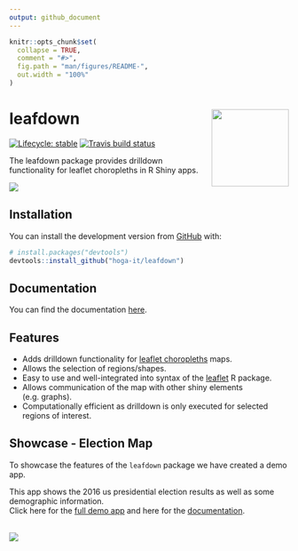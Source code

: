 ```yaml
---
output: github_document
---
```


<!-- README.md is generated from README.Rmd. Please edit that file -->


```r
knitr::opts_chunk$set(
  collapse = TRUE,
  comment = "#>",
  fig.path = "man/figures/README-",
  out.width = "100%"
)
```

# leafdown <a><img src='man/figures/hex-leafdown.png' align="right" height="139" /></a>


<!-- badges: start -->
[![Lifecycle: stable](https://img.shields.io/badge/lifecycle-stable-brightgreen.svg)](https://lifecycle.r-lib.org/articles/stages.html#stable)
[![Travis build status](https://travis-ci.com/hoga-it/leafdown.svg?branch=master)](https://travis-ci.com/hoga-it/leafdown)
<!-- badges: end -->

The leafdown package provides drilldown functionality for leaflet choropleths in R Shiny apps.


<img src='man/figures/select_drilldown.PNG'/>

## Installation

<!--You can install the released version of leafdown from [CRAN](https://CRAN.R-project.org) with:

``` r
install.packages("leafdown")
```-->

You can install the development version from [GitHub](https://github.com/) with:

``` r
# install.packages("devtools")
devtools::install_github("hoga-it/leafdown")
```

## Documentation

You can find the documentation [here](https://hoga-it.github.io/leafdown/index.html).

## Features

- Adds drilldown functionality for [leaflet choropleths](https://rstudio.github.io/leaflet/choropleths.html) maps.
- Allows the selection of regions/shapes.
- Easy to use and well-integrated into syntax of the [leaflet](https://rstudio.github.io/leaflet/) R package. 
- Allows communication of the map with other shiny elements (e.g. graphs).
- Computationally efficient as drilldown is only executed for selected regions of interest.

## Showcase - Election Map
To showcase the features of the `leafdown` package we have created a demo app. <br>

This app shows the 2016 us presidential election results as well as some demographic information.<br>
Click here for the [full demo app](https://pega.shinyapps.io/election16/) and here for the [documentation](https://hoga-it.github.io/leafdown/articles/Showcase_electionapp.html).
<br>
<br>

<img src='man/figures/app_election_map.png'/>
